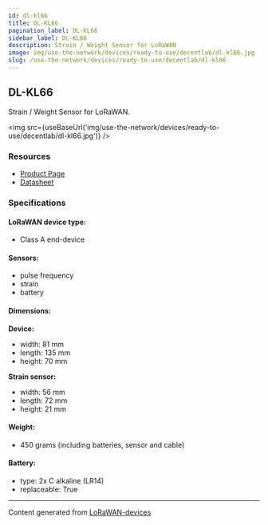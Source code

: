 ```yaml
---
id: dl-kl66
title: DL-KL66
pagination_label: DL-KL66
sidebar_label: DL-KL66
description: Strain / Weight Sensor for LoRaWAN
image: img/use-the-network/devices/ready-to-use/decentlab/dl-kl66.jpg
slug: /use-the-network/devices/ready-to-use/decentlab/dl-kl66
---
```



## DL-KL66

Strain / Weight Sensor for LoRaWAN.

<img src={useBaseUrl('img/use-the-network/devices/ready-to-use/decentlab/dl-kl66.jpg')} />

### Resources

- [Product Page](https://www.decentlab.com/products/strain-/-weight-sensor-for-lorawan)
- [Datasheet](https://cdn.decentlab.com/download/datasheets/Decentlab-DL-KL66-datasheet.pdf)

### Specifications

#### LoRaWAN device type:

- Class A end-device

#### Sensors:

- pulse frequency
- strain
- battery

#### Dimensions:

**Device:**

- width: 81 mm
- length: 135 mm
- height: 70 mm

**Strain sensor:**

- width: 56 mm
- length: 72 mm
- height: 21 mm

#### Weight:

- 450 grams (including batteries, sensor and cable)

#### Battery:

- type: 2x C alkaline (LR14)
- replaceable: True

---

Content generated from [LoRaWAN-devices](https://github.com/TheThingsNetwork/lorawan-devices)
